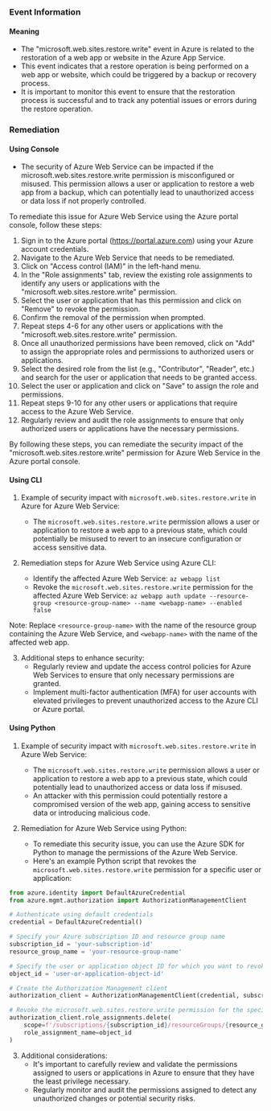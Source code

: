 
### Event Information

#### Meaning

- The "microsoft.web.sites.restore.write" event in Azure is related to the restoration of a web app or website in the Azure App Service.
- This event indicates that a restore operation is being performed on a web app or website, which could be triggered by a backup or recovery process.
- It is important to monitor this event to ensure that the restoration process is successful and to track any potential issues or errors during the restore operation.

### Remediation

#### Using Console

- The security of Azure Web Service can be impacted if the microsoft.web.sites.restore.write permission is misconfigured or misused. This permission allows a user or application to restore a web app from a backup, which can potentially lead to unauthorized access or data loss if not properly controlled.

To remediate this issue for Azure Web Service using the Azure portal console, follow these steps:

1. Sign in to the Azure portal (https://portal.azure.com) using your Azure account credentials.
2. Navigate to the Azure Web Service that needs to be remediated.
3. Click on "Access control (IAM)" in the left-hand menu.
4. In the "Role assignments" tab, review the existing role assignments to identify any users or applications with the "microsoft.web.sites.restore.write" permission.
5. Select the user or application that has this permission and click on "Remove" to revoke the permission.
6. Confirm the removal of the permission when prompted.
7. Repeat steps 4-6 for any other users or applications with the "microsoft.web.sites.restore.write" permission.
8. Once all unauthorized permissions have been removed, click on "Add" to assign the appropriate roles and permissions to authorized users or applications.
9. Select the desired role from the list (e.g., "Contributor", "Reader", etc.) and search for the user or application that needs to be granted access.
10. Select the user or application and click on "Save" to assign the role and permissions.
11. Repeat steps 9-10 for any other users or applications that require access to the Azure Web Service.
12. Regularly review and audit the role assignments to ensure that only authorized users or applications have the necessary permissions.

By following these steps, you can remediate the security impact of the "microsoft.web.sites.restore.write" permission for Azure Web Service in the Azure portal console.

#### Using CLI

1. Example of security impact with `microsoft.web.sites.restore.write` in Azure for Azure Web Service:
   - The `microsoft.web.sites.restore.write` permission allows a user or application to restore a web app to a previous state, which could potentially be misused to revert to an insecure configuration or access sensitive data.

2. Remediation steps for Azure Web Service using Azure CLI:
   - Identify the affected Azure Web Service: `az webapp list`
   - Revoke the `microsoft.web.sites.restore.write` permission for the affected Azure Web Service: `az webapp auth update --resource-group <resource-group-name> --name <webapp-name> --enabled false`

Note: Replace `<resource-group-name>` with the name of the resource group containing the Azure Web Service, and `<webapp-name>` with the name of the affected web app.

3. Additional steps to enhance security:
   - Regularly review and update the access control policies for Azure Web Services to ensure that only necessary permissions are granted.
   - Implement multi-factor authentication (MFA) for user accounts with elevated privileges to prevent unauthorized access to the Azure CLI or Azure portal.

#### Using Python

1. Example of security impact with `microsoft.web.sites.restore.write` in Azure Web Service:
   - The `microsoft.web.sites.restore.write` permission allows a user or application to restore a web app to a previous state, which could potentially lead to unauthorized access or data loss if misused.
   - An attacker with this permission could potentially restore a compromised version of the web app, gaining access to sensitive data or introducing malicious code.

2. Remediation for Azure Web Service using Python:
   - To remediate this security issue, you can use the Azure SDK for Python to manage the permissions of the Azure Web Service.
   - Here's an example Python script that revokes the `microsoft.web.sites.restore.write` permission for a specific user or application:

```python
from azure.identity import DefaultAzureCredential
from azure.mgmt.authorization import AuthorizationManagementClient

# Authenticate using default credentials
credential = DefaultAzureCredential()

# Specify your Azure subscription ID and resource group name
subscription_id = 'your-subscription-id'
resource_group_name = 'your-resource-group-name'

# Specify the user or application object ID for which you want to revoke the permission
object_id = 'user-or-application-object-id'

# Create the Authorization Management client
authorization_client = AuthorizationManagementClient(credential, subscription_id)

# Revoke the microsoft.web.sites.restore.write permission for the specified user or application
authorization_client.role_assignments.delete(
    scope=f'/subscriptions/{subscription_id}/resourceGroups/{resource_group_name}',
    role_assignment_name=object_id
)
```

3. Additional considerations:
   - It's important to carefully review and validate the permissions assigned to users or applications in Azure to ensure that they have the least privilege necessary.
   - Regularly monitor and audit the permissions assigned to detect any unauthorized changes or potential security risks.

